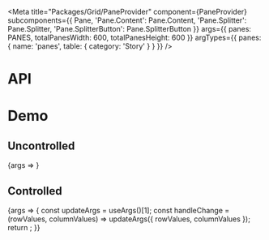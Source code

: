 
<Meta
  title="Packages/Grid/PaneProvider"
  component={PaneProvider}
  subcomponents={{
    Pane,
    'Pane.Content': Pane.Content,
    'Pane.Splitter': Pane.Splitter,
    'Pane.SplitterButton': Pane.SplitterButton
  }}
  args={{
    panes: PANES,
    totalPanesWidth: 600,
    totalPanesHeight: 600
  }}
  argTypes={{
    panes: { name: 'panes', table: { category: 'Story' } }
  }}
/>

# API

<ArgsTable />

# Demo

## Uncontrolled

<Canvas>
  <Story
    name="Uncontrolled"
    args={{
      defaultColumnValues: {
        'column-a': 1,
        'column-b': 1
      },
      defaultRowValues: {
        'row-1': 1,
        'row-2': 1
      }
    }}
    argTypes={{ columnValues: { control: false }, rowValues: { control: false } }}
  >
    {args => <PaneProviderStory {...args} />}
  </Story>
</Canvas>

## Controlled

<Canvas>
  <Story
    name="Controlled"
    args={{
      columnValues: {
        'column-a': 1,
        'column-b': 1
      },
      rowValues: {
        'row-1': 1,
        'row-2': 1
      }
    }}
    argTypes={{ defaultColumnValues: { control: false }, defaultRowValues: { control: false } }}
  >
    {args => {
      const updateArgs = useArgs()[1];
      const handleChange = (rowValues, columnValues) => updateArgs({ rowValues, columnValues });
      return <PaneProviderStory {...args} onChange={handleChange} />;
    }}
  </Story>
</Canvas>

